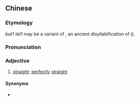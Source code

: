 ==Chinese==
{{zh-forms|type=12|alt=直筆甩}}

===Etymology===
''bat1 lat1'' may be a variant of {{zh-l|不律|bat1 leot6}}, an ancient disyllabification of {{och-l|筆|pen}} ({{zh-ref|Zhang, 2002}}).

===Pronunciation===
{{zh-pron
|c=zik6 bat1 lat1
|ca=zh-yue-直不甩.ogg
|cat=a
}}

===Adjective===
{{zh-adj}}

# {{lb|zh|Cantonese}} [[straight]]; [[perfectly]] [[straight]]

====Synonyms====
* {{zh-l|筆直}}